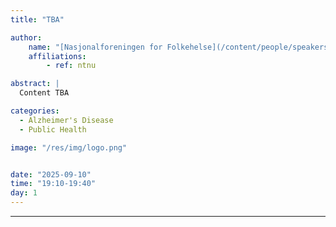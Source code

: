 ```yaml
---
title: "TBA"

author:
    name: "[Nasjonalforeningen for Folkehelse](/content/people/speakers/nff/index.qmd)"
    affiliations:
        - ref: ntnu

abstract: |
  Content TBA

categories:
  - Alzheimer's Disease
  - Public Health

image: "/res/img/logo.png"


date: "2025-09-10"
time: "19:10-19:40"
day: 1
---
```


***

<!-- <object data="/res/quarto.pdf" type="application/pdf" width="100%" height="600">
</object> -->